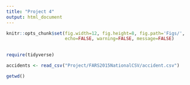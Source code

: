 ```yaml
---
title: "Project 4"
output: html_document
---
```


```r
knitr::opts_chunk$set(fig.width=12, fig.height=8, fig.path='Figs/',
                      echo=FALSE, warning=FALSE, message=FALSE)
 
```

```r
require(tidyverse)

```

```r
accidents <- read_csv("Project/FARS2015NationalCSV/accident.csv")


```

```r
getwd()
```

